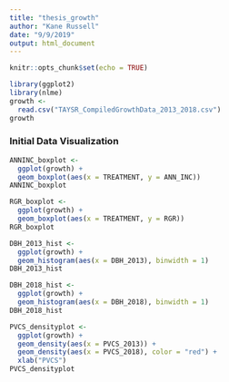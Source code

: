 ```yaml
---
title: "thesis_growth"
author: "Kane Russell"
date: "9/9/2019"
output: html_document
---
```


```r
knitr::opts_chunk$set(echo = TRUE)
```

```r
library(ggplot2)
library(nlme)
growth <- 
  read.csv("TAYSR_CompiledGrowthData_2013_2018.csv")
growth
```


### Initial Data Visualization

```r
ANNINC_boxplot <- 
  ggplot(growth) + 
  geom_boxplot(aes(x = TREATMENT, y = ANN_INC))
ANNINC_boxplot
```

```r
RGR_boxplot <- 
  ggplot(growth) + 
  geom_boxplot(aes(x = TREATMENT, y = RGR))
RGR_boxplot
```

```r
DBH_2013_hist <- 
  ggplot(growth) + 
  geom_histogram(aes(x = DBH_2013), binwidth = 1) 
DBH_2013_hist
```

```r
DBH_2018_hist <- 
  ggplot(growth) + 
  geom_histogram(aes(x = DBH_2018), binwidth = 1)
DBH_2018_hist
```

```r
PVCS_densityplot <-
  ggplot(growth) + 
  geom_density(aes(x = PVCS_2013)) + 
  geom_density(aes(x = PVCS_2018), color = "red") + 
  xlab("PVCS")
PVCS_densityplot
```

```r

```



